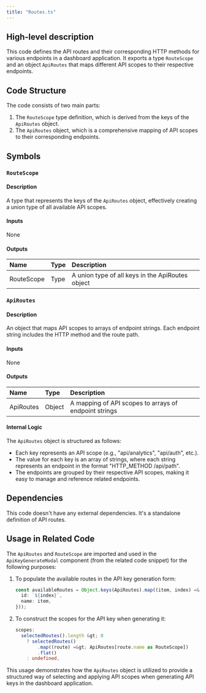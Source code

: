 ```yaml
---
title: "Routes.ts"
---
```


## High-level description
This code defines the API routes and their corresponding HTTP methods for various endpoints in a dashboard application. It exports a type `RouteScope` and an object `ApiRoutes` that maps different API scopes to their respective endpoints.

## Code Structure
The code consists of two main parts:
1. The `RouteScope` type definition, which is derived from the keys of the `ApiRoutes` object.
2. The `ApiRoutes` object, which is a comprehensive mapping of API scopes to their corresponding endpoints.

## Symbols

### `RouteScope`
#### Description
A type that represents the keys of the `ApiRoutes` object, effectively creating a union type of all available API scopes.

#### Inputs
None

#### Outputs
| Name | Type | Description |
|:-----|:-----|:------------|
| RouteScope | Type | A union type of all keys in the ApiRoutes object |

### `ApiRoutes`
#### Description
An object that maps API scopes to arrays of endpoint strings. Each endpoint string includes the HTTP method and the route path.

#### Inputs
None

#### Outputs
| Name | Type | Description |
|:-----|:-----|:------------|
| ApiRoutes | Object | A mapping of API scopes to arrays of endpoint strings |

#### Internal Logic
The `ApiRoutes` object is structured as follows:
- Each key represents an API scope (e.g., "api/analytics", "api/auth", etc.).
- The value for each key is an array of strings, where each string represents an endpoint in the format "HTTP_METHOD /api/path".
- The endpoints are grouped by their respective API scopes, making it easy to manage and reference related endpoints.

## Dependencies
This code doesn't have any external dependencies. It's a standalone definition of API routes.

## Usage in Related Code
The `ApiRoutes` and `RouteScope` are imported and used in the `ApiKeyGenerateModal` component (from the related code snippet) for the following purposes:

1. To populate the available routes in the API key generation form:
   ```typescript
   const availableRoutes = Object.keys(ApiRoutes).map((item, index) =&gt; ({
     id: `${index}`,
     name: item,
   }));
   ```

2. To construct the scopes for the API key when generating it:
   ```typescript
   scopes:
     selectedRoutes().length &gt; 0
       ? selectedRoutes()
           .map((route) =&gt; ApiRoutes[route.name as RouteScope])
           .flat()
       : undefined,
   ```

This usage demonstrates how the `ApiRoutes` object is utilized to provide a structured way of selecting and applying API scopes when generating API keys in the dashboard application.